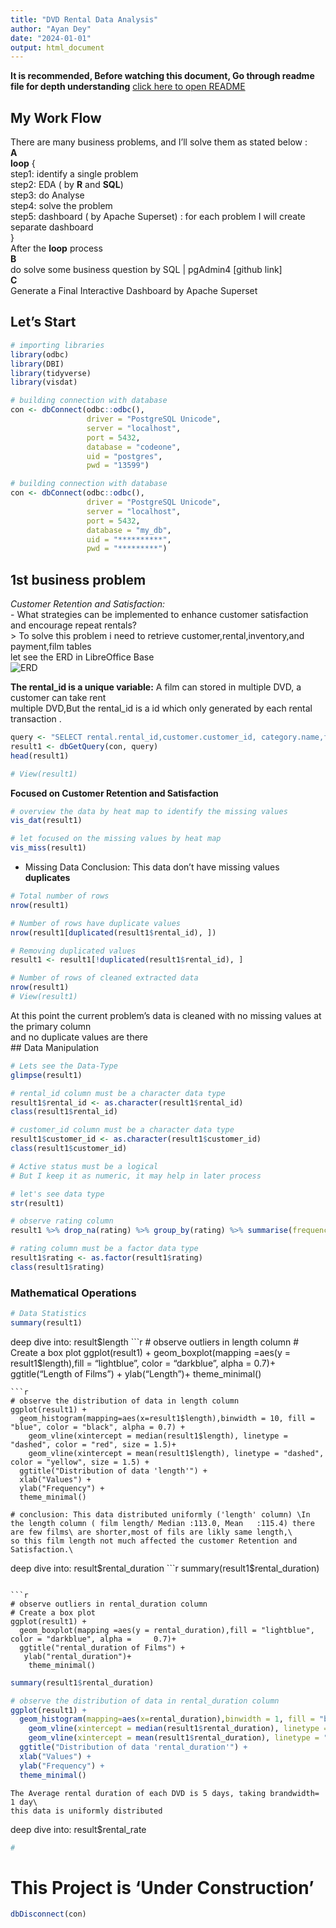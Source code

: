 ```yaml
---
title: "DVD Rental Data Analysis"
author: "Ayan Dey"
date: "2024-01-01"
output: html_document
---
```

**It is recommended, Before watching this document, Go through readme file for depth understanding** [click here to open README ](https://github.com/ayandey1359/dvd-rental-da/blob/main/README.md)  

## My Work Flow  
There are many business problems, and I'll solve them as stated below :\
**A**\
**loop** {\
step1: identify a single problem\
step2: EDA ( by **R** and **SQL**)\
step3: do Analyse\
step4: solve the problem\
step5: dashboard ( by Apache Superset) : for each problem I will create separate dashboard\
}  
After the **loop** process\
**B**\
do solve some business question by SQL | pgAdmin4 [github link]\
**C**\
Generate a Final Interactive Dashboard by Apache Superset\

## Let's Start

```r
# importing libraries
library(odbc)
library(DBI)
library(tidyverse)
library(visdat)
```

```r
# building connection with database
con <- dbConnect(odbc::odbc(),
                 driver = "PostgreSQL Unicode",
                 server = "localhost",
                 port = 5432, 
                 database = "codeone",
                 uid = "postgres",
                 pwd = "13599")
```
```r
# building connection with database
con <- dbConnect(odbc::odbc(),
                 driver = "PostgreSQL Unicode",
                 server = "localhost",
                 port = 5432, 
                 database = "my_db",
                 uid = "**********",
                 pwd = "*********")
```

## 1st business problem

*Customer Retention and Satisfaction:*\
- What strategies can be implemented to enhance customer satisfaction and encourage repeat rentals?\
\> To solve this problem i need to retrieve customer,rental,inventory,and payment,film tables\
let see the ERD in LibreOffice Base\
![ERD](/home/ayan/project/dvd-rantal/images/p1_base_screen.jpg)

**The rental_id is a unique variable:** A film can stored in multiple DVD, a customer can take rent\
multiple DVD,But the rental_id is a id which only generated by each rental transaction .\
```r
query <- "SELECT rental.rental_id,customer.customer_id, category.name,film.length,  film.rental_duration, film.rental_rate, payment.amount, film.rating, film.replacement_cost, customer.active FROM public.film_category film_category, public.film film, public.category category, public.inventory inventory, public.payment payment, public.customer customer, public.rental rental WHERE film_category.film_id = film.film_id AND film_category.category_id = category.category_id AND inventory.film_id = film.film_id AND payment.customer_id = customer.customer_id AND payment.rental_id = rental.rental_id AND rental.customer_id = customer.customer_id AND rental.inventory_id = inventory.inventory_id"
result1 <- dbGetQuery(con, query)
head(result1)
```

```r
# View(result1)
```

**Focused on Customer Retention and Satisfaction**\

```r
# overview the data by heat map to identify the missing values
vis_dat(result1)
```
```r
# let focused on the missing values by heat map
vis_miss(result1)
```
- Missing Data Conclusion: This data don't have missing values  
**duplicates**
```r
# Total number of rows
nrow(result1)
```
```r
# Number of rows have duplicate values
nrow(result1[duplicated(result1$rental_id), ])
```
```r
# Removing duplicated values
result1 <- result1[!duplicated(result1$rental_id), ]
```
```r
# Number of rows of cleaned extracted data  
nrow(result1)
# View(result1)
```
At this point the current problem's data is cleaned with no missing values at the primary column\
and no duplicate values are there  
## Data Manipulation  
```r
# Lets see the Data-Type
glimpse(result1)
```
```r
# rental_id column must be a character data type
result1$rental_id <- as.character(result1$rental_id)
class(result1$rental_id)
```

```r
# customer_id column must be a character data type
result1$customer_id <- as.character(result1$customer_id)
class(result1$customer_id)
```
```r
# Active status must be a logical 
# But I keep it as numeric, it may help in later process
```

```r
# let's see data type 
str(result1)
```
```r
# observe rating column
result1 %>% drop_na(rating) %>% group_by(rating) %>% summarise(frequency=n())
```
```r
# rating column must be a factor data type
result1$rating <- as.factor(result1$rating)
class(result1$rating)
```
### Mathematical Operations
```r
# Data Statistics 
summary(result1)
```
deep dive into: result$length
```r
# observe outliers in length column 
# Create a box plot
ggplot(result1) +
  geom_boxplot(mapping =aes(y = result1$length),fill = "lightblue", color = "darkblue", alpha =     0.7)+
  ggtitle("Length of Films") +
   ylab("Length")+
    theme_minimal()
```
```r
# observe the distribution of data in length column 
ggplot(result1) +
  geom_histogram(mapping=aes(x=result1$length),binwidth = 10, fill = "blue", color = "black", alpha = 0.7) + 
    geom_vline(xintercept = median(result1$length), linetype = "dashed", color = "red", size = 1.5)+
    geom_vline(xintercept = mean(result1$length), linetype = "dashed", color = "yellow", size = 1.5) +
  ggtitle("Distribution of data 'length'") +
  xlab("Values") +
  ylab("Frequency") +
  theme_minimal()

```
```
# conclusion: This data distributed uniformly ('length' column) \In the length column ( film length/ Median :113.0, Mean   :115.4) there are few films\ are shorter,most of fils are likly same length,\
so this film length not much affected the customer Retention and Satisfaction.\
```
deep dive into: result$rental_duration
```r
summary(result1$rental_duration)
```

```r
# observe outliers in rental_duration column 
# Create a box plot
ggplot(result1) +
  geom_boxplot(mapping =aes(y = rental_duration),fill = "lightblue", color = "darkblue", alpha =     0.7)+
  ggtitle("rental_duration of Films") +
   ylab("rental_duration")+
    theme_minimal()
```
```r
summary(result1$rental_duration)
```

```r
# observe the distribution of data in rental_duration column 
ggplot(result1) +
  geom_histogram(mapping=aes(x=rental_duration),binwidth = 1, fill = "blue", color = "black", alpha = 0.7) + 
    geom_vline(xintercept = median(result1$rental_duration), linetype = "dashed", color = "red", size = 1.5)+
    geom_vline(xintercept = mean(result1$rental_duration), linetype = "dashed", color = "yellow", size = 1.5) +
  ggtitle("Distribution of data 'rental_duration'") +
  xlab("Values") +
  ylab("Frequency") +
  theme_minimal()
```
```
The Average rental duration of each DVD is 5 days, taking brandwidth= 1 day\
this data is uniformly distributed
```
deep dive into: result$rental_rate
```r
#
```


# **This Project is 'Under Construction'**  





```r
dbDisconnect(con)
```

